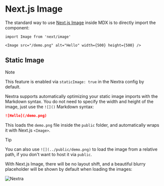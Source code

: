 # Next.js Image

The standard way to use
[Next.js Image](https://nextjs.org/docs/basic-features/image-optimization)
inside MDX is to directly import the component:

```mdx filename="MDX"
import Image from 'next/image'

<Image src="/demo.png" alt="Hello" width={500} height={500} />
```

## Static Image

> [!NOTE]
>
>  This feature is enabled via `staticImage: true` in the Nextra config by
>  default.


Nextra supports automatically optimizing your static image imports with the
Markdown syntax. You do not need to specify the width and height of the image,
just use the `![]()` Markdown syntax:

```md filename="Markdown"
![Hello](/demo.png)
```

This loads the `demo.png` file inside the `public` folder, and automatically
wraps it with Next.js `<Image>`.

> [!TIP]
>
>  You can also use `![](../public/demo.png)` to load the image from a relative
>  path, if you don't want to host it via `public`.


With Next.js Image, there will be no layout shift, and a beautiful blurry
placeholder will be shown by default when loading the images:

![Nextra](/opengraph-image.jpeg)
